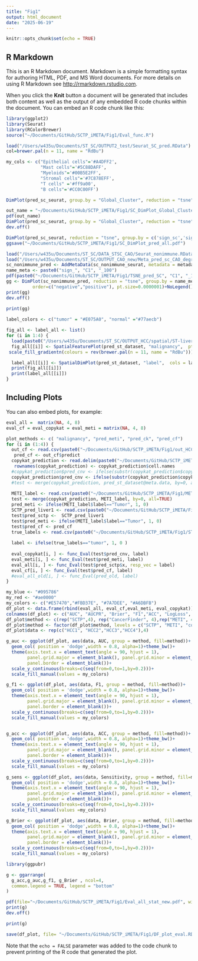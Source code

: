 ```yaml
---
title: "Fig1"
output: html_document
date: "2025-06-19"
---
```


```r
knitr::opts_chunk$set(echo = TRUE)
```

## R Markdown

This is an R Markdown document. Markdown is a simple formatting syntax for authoring HTML, PDF, and MS Word documents. For more details on using R Markdown see <http://rmarkdown.rstudio.com>.

When you click the **Knit** button a document will be generated that includes both content as well as the output of any embedded R code chunks within the document. You can embed an R code chunk like this:

```r
library(ggplot2)
library(Seurat)
library(RColorBrewer)
source("~/Documents/GitHub/SCTP_iMETA/Fig1/Eval_func.R")
```

```r
load("/Users/w435u/Documents/ST_SC/OUTPUT2_test/Seurat_SC_pred.RData")
col=brewer.pal(n = 11, name = "RdBu")

my_cols <- c("Epithelial cells"='#A4DFF2',
             "Mast cells"='#5C88DAFF',
             "Myeloids"='#00B5E2FF',
             "Stromal cells"='#7C878EFF',
             "T cells" ='#ff9a00',
             "B cells"='#CC0C00FF')

DimPlot(pred_sc_seurat, group.by = "Global_Cluster", reduction = "tsne", cols = my_cols)

out_name = "~/Documents/GitHub/SCTP_iMETA/Fig1/SC_DimPlot_Global_Cluster.pdf"
pdf(out_name)
DimPlot(pred_sc_seurat, group.by = "Global_Cluster", reduction = "tsne", cols = my_cols)
dev.off()

DimPlot(pred_sc_seurat, reduction = "tsne", group.by = c('sign_sc','sign_sc2','sign_sc3','sign_sc4' ), cols =  c(col[10], col[2]),  pt.size=0.00001)+ggtitle("")
ggsave("~/Documents/GitHub/SCTP_iMETA/Fig1/SC_DimPlot_pred_all.pdf")


```
```r
load("/Users/w435u/Documents/ST_SC/DATA_STSC_CAO/Seurat_nonimmune.RData")
load("/Users/w435u/Documents/ST_SC/OUTPUT_CAO_new/Meta_pred_sc_CAO_degree100.RData")
sc_nonimmune_pred <- AddMetaData(sc_nonimmune_seurat, metadata = metadata_sc100)
name_meta <- paste0("sign_", "C1", "_100")
pdf(paste0("~/Documents/GitHub/SCTP_iMETA/Fig1/TSNE_pred_SC", "C1", "_100.pdf"))
gg <- DimPlot(sc_nonimmune_pred, reduction = "tsne", group.by = name_meta, cols =  c("#053061", '#EB455F'), 
          order=c("negative","positive"), pt.size=0.0000001)+NoLegend() +ggtitle("")
print(gg)
dev.off()
  
print(gg)
```



```r
label_colors <- c("tumor" = "#E075A0", "normal" ="#77aecb")

fig_all <- label_all <- list()
for (i in 1:4) {
  load(paste0("/Users/w435u/Documents/ST_SC/OUTPUT_HCC/spatial/ST-liver",i, "_seurat.RData"))
  fig_all[[i]] <- SpatialFeaturePlot(pred_st_dataset, "malignancy",  pt.size.factor = 2.5)+
 scale_fill_gradientn(colours = rev(brewer.pal(n = 11, name = "RdBu")))

  label_all[[i]] <- SpatialDimPlot(pred_st_dataset, "label",  cols = label_colors,, pt.size.factor = 2.5 )
  print(fig_all[[i]])
  print(label_all[[i]])
}

```


## Including Plots

You can also embed plots, for example:

```r
eval_all =  matrix(NA, 4, 8)
eval_cf = eval_copykat = eval_meti = matrix(NA, 4, 8)

plot_methods <- c( "malignancy", "pred_meti", "pred_ck", "pred_cf")
for (i in (1:4)) {
  out_cf <- read.csv(paste0("~/Documents/GitHub/SCTP_iMETA/Fig1/out_HCC_liver",i,".csv"))
   pred_cf <- out_cf$predict
  copykat_prediction <- read.delim(paste0("~/Documents/GitHub/SCTP_iMETA/Fig1/ST-liver",i, "_copykat_prediction.txt"))
   rownames(copykat_prediction) <- copykat_prediction$cell.names
  #copykat_prediction$pred_cnv <- ifelse(substr(copykat_prediction$copykat.pred,1,2)=="c2", 1, 0)
  copykat_prediction$pred_cnv <- ifelse(substr(copykat_prediction$copykat.pred,1,2)=="an", 1, 0)
  #test <- merge(copykat_prediction, pred_st_dataset@meta.data, by=0, all=TRUE)
  
  METI_label <- read.csv(paste0("~/Documents/GitHub/SCTP_iMETA/Fig1/METI_label_liver",i, ".csv"), row.names=1)
  test <- merge(copykat_prediction, METI_label, by=0, all=TRUE)
  pred_meti <- ifelse(METI_label$label=="Tumor", 1, 0)
  SCTP_pred_liver1 <- read.csv(paste0("~/Documents/GitHub/SCTP_iMETA/Fig1/SCTP_pred_liver",i, ".csv"), row.names=1)
  test$pred_sctp <-  SCTP_pred_liver1
  test$pred_meti <- ifelse(METI_label$label=="Tumor", 1, 0)
  test$pred_cf <- pred_cf
  true_labels <- read.csv(paste0("~/Documents/GitHub/SCTP_iMETA/Fig1/ST_liver", i, "_true_labels.csv"), row.names=1)
  
  label <- ifelse(true_labels=="tumor", 1, 0 )
  
  eval_copykat[i, ] <- func_Eval(test$pred_cnv, label)
  eval_meti[i, ] <- func_Eval(test$pred_meti, label)
  eval_all[i, ] <- func_Eval(test$pred_sctp$x, resp_vec = label)
  eval_cf[i, ] <- func_Eval(test$pred_cf, label)
  #eval_all_old[i, ] <- func_Eval(pred_old, label)
}

my_blue <- "#095786"
my_red <- "#ae0000"
my_colors <- c("#E57470","#FBD37E", "#7A7DEE", "#A6DBFB")
df_plot <- data.frame(rbind(eval_all, eval_cf,eval_meti, eval_copykat))
colnames(df_plot) <- c("AUC", "AUCPR", "Brier", "F1","ACC", "LogLoss", "Sensitivity")
df_plot$method <- c(rep("SCTP",4), rep("CancerFinder", 4),rep("METI", 4), rep("copykat", 4))
df_plot$method <- factor(df_plot$method, levels = c("SCTP", "METI", "copykat", "CancerFinder"))
df_plot$data <- rep(c("HCC1", "HCC2","HCC3","HCC4"),4)

g_auc <- ggplot(df_plot, aes(data, AUC, group = method, fill=method))+
  geom_col( position = 'dodge',width = 0.8, alpha=1)+theme_bw()+
  theme(axis.text.x = element_text(angle = 90, hjust = 1),
        panel.grid.major = element_blank(), panel.grid.minor = element_blank(),
        panel.border = element_blank())+
  scale_y_continuous(breaks=c(seq(from=0,to=1,by=0.2)))+
  scale_fill_manual(values = my_colors)

g_f1 <- ggplot(df_plot, aes(data, F1, group = method, fill=method))+
  geom_col( position = 'dodge',width = 0.8, alpha=1)+theme_bw()+
  theme(axis.text.x = element_text(angle = 90, hjust = 1),
        panel.grid.major = element_blank(), panel.grid.minor = element_blank(),
        panel.border = element_blank())+
  scale_y_continuous(breaks=c(seq(from=0,to=1,by=0.2)))+
  scale_fill_manual(values = my_colors)


g_acc <- ggplot(df_plot, aes(data, ACC, group = method, fill=method))+
  geom_col( position = 'dodge',width = 0.8, alpha=1)+theme_bw()+
  theme(axis.text.x = element_text(angle = 90, hjust = 1),
        panel.grid.major = element_blank(), panel.grid.minor = element_blank(),
        panel.border = element_blank())+
  scale_y_continuous(breaks=c(seq(from=0,to=1,by=0.2)))+
  scale_fill_manual(values = my_colors)

g_sens <- ggplot(df_plot, aes(data, Sensitivity, group = method, fill=method))+
  geom_col( position = 'dodge',width = 0.8, alpha=1)+theme_bw()+
  theme(axis.text.x = element_text(angle = 90, hjust = 1),
        panel.grid.major = element_blank(), panel.grid.minor = element_blank(),
        panel.border = element_blank())+
  scale_y_continuous(breaks=c(seq(from=0,to=1,by=0.2)))+
  scale_fill_manual(values =my_colors)

g_Brier <- ggplot(df_plot, aes(data, Brier, group = method, fill=method))+
  geom_col( position = 'dodge',width = 0.8, alpha=1)+theme_bw()+
  theme(axis.text.x = element_text(angle = 90, hjust = 1),
        panel.grid.major = element_blank(), panel.grid.minor = element_blank(),
        panel.border = element_blank())+
  scale_y_continuous(breaks=c(seq(from=0,to=1,by=0.2)))+
  scale_fill_manual(values = my_colors)

library(ggpubr)

g <- ggarrange(
  g_acc,g_auc,g_f1, g_Brier , ncol=4, 
  common.legend = TRUE, legend = "bottom"
)

pdf(file="~/Documents/GitHub/SCTP_iMETA/Fig1/Eval_all_stat_new.pdf", width=12, height=4)
print(g)
dev.off()

print(g)

```

```r
save(df_plot, file= "~/Documents/GitHub/SCTP_iMETA/Fig1/DF_plot_eval.RData")
```



Note that the `echo = FALSE` parameter was added to the code chunk to prevent printing of the R code that generated the plot.
